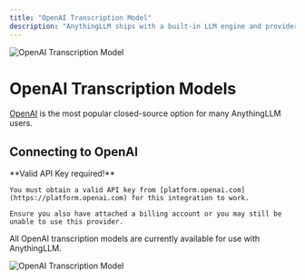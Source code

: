 ```yaml
---
title: "OpenAI Transcription Model"
description: "AnythingLLM ships with a built-in LLM engine and provider that enables you to download popular and highly-rated LLMs like LLama-3, Phi-3 and more that can run locally on your CPU and GPU."
---
```



<Image
  src="/images/anythingllm-setup/transcription-model-configuration/cloud/openai/header-image.png" 
  height={1080} 
  width={1920} 
  quality={100}
  alt="OpenAI Transcription Model"
/>


# OpenAI Transcription Models

[OpenAI](https://OpenAI.com) is the most popular closed-source option for many AnythingLLM users. 


## Connecting to OpenAI

<Callout type="info" emoji="️💡">
  **Valid API Key required!**

    You must obtain a valid API key from [platform.openai.com](https://platform.openai.com) for this integration to work. 
    
    Ensure you also have attached a billing account or you may still be unable to use this provider.
</Callout>

All OpenAI transcription models are currently available for use with AnythingLLM.

<Image
  src="/images/anythingllm-setup/transcription-model-configuration/cloud/openai/openai-transcription.png" 
  height={1080} 
  width={1920} 
  quality={100}
  alt="OpenAI Transcription Model"
/>